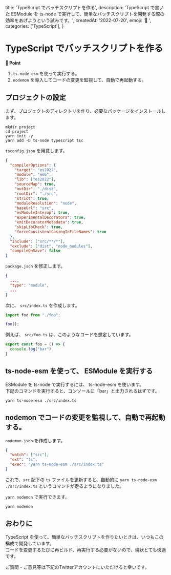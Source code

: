 
  title: 'TypeScript でバッチスクリプトを作る',
  description: 'TypeScript で書いた ESModule を ts-node で実行して、簡単なバッチスクリプトを開発する際の効率をあげようという試みです。',
  createdAt: '2022-07-20',
  emoji: '🛴 ',
  categories: ['TypeScript'],
}

# TypeScript でバッチスクリプトを作る

**📍 Point**
1. `ts-node-esm` を使って実行する。
2. `nodemon` を導入してコードの変更を監視して、自動で再起動する。

## プロジェクトの設定

まず、プロジェクトのディレクトリを作り、必要なパッケージをインストールします。

```
mkdir project
cd project
yarn init -y
yarn add -D ts-node typescript tsc
```

`tsconfig.json` を用意します。

```json
{
  "compilerOptions": {
    "target": "es2022",
    "module": "es6",
    "lib": ["es2022"],
    "sourceMap": true,
    "outDir": "./dist",
    "rootDir": "./src",
    "strict": true,
    "moduleResolution": "node",
    "baseUrl": "src",
    "esModuleInterop": true,
    "experimentalDecorators": true,
    "emitDecoratorMetadata": true,
    "skipLibCheck": true,
    "forceConsistentCasingInFileNames": true
  },
  "include": ["src/**/*"],
  "exclude": ["dist", "node_modules"],
  "compileOnSave": false
}
```

`package.json` を修正します。

```json
{
  ...,
  "type": "module",
  ...
}
```

次に、 `src/index.ts` を作成します。

```ts
import foo from "./foo";

foo();
```

例えば、 `src/foo.ts` は、このようなコードを想定しています。

```ts
export const foo = () => {
  console.log("bar")
}
```

## ts-node-esm を使って、 ESModule を実行する

ESModule を ts-node で実行するには、 ts-node-esm を使います。  
下記のコマンドを実行すると、コンソールに「bar」と出力されるはずです。

```
yarn ts-node-esm ./src/index.ts
```

## nodemon でコードの変更を監視して、自動で再起動する。

`nodemon.json` を作成します。

```json
{
  "watch": ["src"],
  "ext": "ts",
  "exec": "yarn ts-node-esm ./src/index.ts"
}
```

これで、`src` 配下の `ts` ファイルを更新すると、自動的に `yarn ts-node-esm ./src/index.ts` というコマンドが走るようになりました。

`yarn nodemon` で実行できます。

```
yarn nodemon
```

## おわりに

TypeScript を使って、簡単なバッチスクリプトを作りたいときは、いつもこの構成で開発しています。  
コードを変更するたびに再ビルド、再実行する必要がないので、現状とても快適です。

ご質問・ご意見等は下記のTwitterアカウントにいただけると幸いです。

<TwitterButton />

